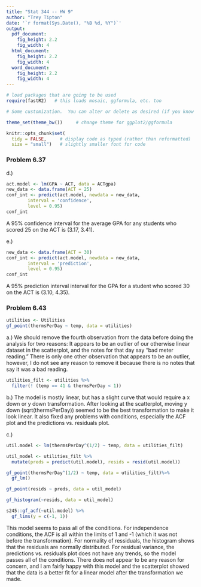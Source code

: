 ```yaml
---
title: "Stat 344 -- HW 9"
author: "Trey Tipton"
date: '`r format(Sys.Date(), "%B %d, %Y")`'
output: 
  pdf_document:
    fig_height: 2.2
    fig_width: 4
  html_document:
    fig_height: 2.2
    fig_width: 4
  word_document:
    fig_height: 2.2
    fig_width: 4
---
```


```r
# load packages that are going to be used
require(fastR2)   # this loads mosaic, ggformula, etc. too

# Some customization.  You can alter or delete as desired (if you know what you are doing).

theme_set(theme_bw())     # change theme for ggplot2/ggformula

knitr::opts_chunk$set(
  tidy = FALSE,     # display code as typed (rather than reformatted)
  size = "small")   # slightly smaller font for code
```


<!-- Some macros to make mathematics easier -->

\newcommand{\Prob}{\mathrm{P}}
\newcommand{\intersect}{\;\cap\;}
\newcommand{\union}{\operatorname{\cup}}
\newcommand{\E}{\operatorname{E}}
\newcommand{\Var}{\operatorname{Var}}
\newcommand{\SD}{\operatorname{SD}}

<!-- Put your work below here.  Put text in text chunks, code in R chunks. -->

### Problem 6.37

d.)
```r
act.model <- lm(GPA ~ ACT, data = ACTgpa)
new_data <- data.frame(ACT = 25)
conf_int <- predict(act.model, newdata = new_data, 
        interval = 'confidence',
        level = 0.95)
conf_int
```

A 95% confidence interval for the average GPA for any students who scored 25 on the ACT is (3.17, 3.41).

e.)
```r
new_data <- data.frame(ACT = 30)
conf_int <- predict(act.model, newdata = new_data, 
        interval = 'prediction',
        level = 0.95)
conf_int
```

A 95% prediction interval interval for the GPA for a student who scored 30 on the ACT is (3.10, 4.35).


### Problem 6.43

```r
utilities <- Utilities
gf_point(thermsPerDay ~ temp, data = utilities)
```

a.) We should remove the fourth observation from the data before doing the analysis for two reasons: It appears to be an outlier of our otherwise linear dataset in the scatterplot, and the notes for that day say "bad meter reading." There is only one other observation that appears to be an outlier, however, I do not see any reason to remove it because there is no notes that say it was a bad reading.

```r
utilities_filt <- utilities %>%
  filter(! (temp == 41 & thermsPerDay < 1))
```

b.) The model is mostly linear, but has a slight curve that would require a x down or y down transformation. After looking at the scatterplot, moving y down (sqrt(thermsPerDay)) seemed to be the best transformation to make it look linear. It also fixed any problems with conditions, especially the ACF plot and the predictions vs. residuals plot.

c.)
```r
util.model <- lm(thermsPerDay^(1/2) ~ temp, data = utilities_filt)

util_model <- utilities_filt %>%
  mutate(preds = predict(util.model), resids = resid(util.model))

gf_point(thermsPerDay^(1/2) ~ temp, data = utilities_filt)%>%
  gf_lm()

gf_point(resids ~ preds, data = util_model)

gf_histogram(~resids, data = util_model)

s245::gf_acf(~util.model) %>%
  gf_lims(y = c(-1, 1))
```

This model seems to pass all of the conditions. For independence conditions, the ACF is all within the limits of 1 and -1 (which it was not before the transformation). For normality of ressiduals, the histogram shows that the residuals are normally distributed. For residual variance, the predictions vs. residuals plot does not have any trends, so the model passes all of the conditions. There does not appear to be any reason for concern, and I am fairly happy with this model and the scatterplot showed that the data is a better fit for a linear model after the transformation we made.

  
